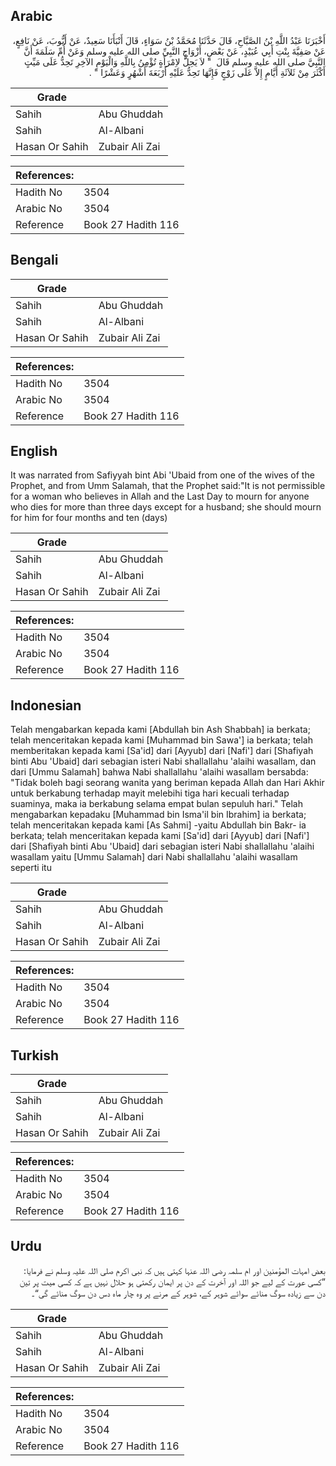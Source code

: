 ## Arabic


<div dir="rtl" lang="ar" style={{fontSize:'larger',backgroundColor:'#f8f9fa',padding:20}}>
أَخْبَرَنَا عَبْدُ اللَّهِ بْنُ الصَّبَّاحِ، قَالَ حَدَّثَنَا مُحَمَّدُ بْنُ سَوَاءٍ، قَالَ أَنْبَأَنَا سَعِيدٌ، عَنْ أَيُّوبَ، عَنْ نَافِعٍ، عَنْ صَفِيَّةَ بِنْتِ أَبِي عُبَيْدٍ، عَنْ بَعْضِ، أَزْوَاجِ النَّبِيِّ صلى الله عليه وسلم وَعَنْ أُمِّ سَلَمَةَ أَنَّ النَّبِيَّ صلى الله عليه وسلم قَالَ ‏ "‏ لاَ يَحِلُّ لاِمْرَأَةٍ تُؤْمِنُ بِاللَّهِ وَالْيَوْمِ الآخِرِ تَحِدُّ عَلَى مَيِّتٍ أَكْثَرَ مِنْ ثَلاَثَةِ أَيَّامٍ إِلاَّ عَلَى زَوْجٍ فَإِنَّهَا تَحِدُّ عَلَيْهِ أَرْبَعَةَ أَشْهُرٍ وَعَشْرًا ‏"‏ ‏.‏
</div>
<div style={{backgroundColor:'#f8f9fa',padding:20, marginBottom: 10}}><table> <thead> <tr> <th>Grade</th> <th></th> </tr> </thead> <tbody> <tr><td>Sahih</td><td>Abu Ghuddah</td></tr><tr><td>Sahih</td><td>Al-Albani</td></tr><tr><td>Hasan Or Sahih</td><td>Zubair Ali Zai</td></tr></tbody></table><table> <thead> <tr> <th>References:</th> <th></th> </tr> </thead> <tbody><tr><td>Hadith No</td><td>3504</td></tr><tr><td>Arabic No</td><td>3504</td></tr><tr><td>Reference</td><td>Book 27 Hadith 116</td></tr></tbody></table></div>

## Bengali


<div dir="ltr" lang="bn" style={{fontSize:'larger',backgroundColor:'#f8f9fa',padding:20}}>

</div>
<div style={{backgroundColor:'#f8f9fa',padding:20, marginBottom: 10}}><table> <thead> <tr> <th>Grade</th> <th></th> </tr> </thead> <tbody> <tr><td>Sahih</td><td>Abu Ghuddah</td></tr><tr><td>Sahih</td><td>Al-Albani</td></tr><tr><td>Hasan Or Sahih</td><td>Zubair Ali Zai</td></tr></tbody></table><table> <thead> <tr> <th>References:</th> <th></th> </tr> </thead> <tbody><tr><td>Hadith No</td><td>3504</td></tr><tr><td>Arabic No</td><td>3504</td></tr><tr><td>Reference</td><td>Book 27 Hadith 116</td></tr></tbody></table></div>

## English


<div dir="ltr" lang="en" style={{fontSize:'larger',backgroundColor:'#f8f9fa',padding:20}}>
It was narrated from Safiyyah bint Abi 'Ubaid from one of the wives of the Prophet, and from Umm Salamah, that the Prophet said:"It is not permissible for a woman who believes in Allah and the Last Day to mourn for anyone who dies for more than three days except for a husband; she should mourn for him for four months and ten (days)
</div>
<div style={{backgroundColor:'#f8f9fa',padding:20, marginBottom: 10}}><table> <thead> <tr> <th>Grade</th> <th></th> </tr> </thead> <tbody> <tr><td>Sahih</td><td>Abu Ghuddah</td></tr><tr><td>Sahih</td><td>Al-Albani</td></tr><tr><td>Hasan Or Sahih</td><td>Zubair Ali Zai</td></tr></tbody></table><table> <thead> <tr> <th>References:</th> <th></th> </tr> </thead> <tbody><tr><td>Hadith No</td><td>3504</td></tr><tr><td>Arabic No</td><td>3504</td></tr><tr><td>Reference</td><td>Book 27 Hadith 116</td></tr></tbody></table></div>

## Indonesian


<div dir="ltr" lang="id" style={{fontSize:'larger',backgroundColor:'#f8f9fa',padding:20}}>
Telah mengabarkan kepada kami [Abdullah bin Ash Shabbah] ia berkata; telah menceritakan kepada kami [Muhammad bin Sawa'] ia berkata; telah memberitakan kepada kami [Sa'id] dari [Ayyub] dari [Nafi'] dari [Shafiyah binti Abu 'Ubaid] dari sebagian isteri Nabi shallallahu 'alaihi wasallam, dan dari [Ummu Salamah] bahwa Nabi shallallahu 'alaihi wasallam bersabda: "Tidak boleh bagi seorang wanita yang beriman kepada Allah dan Hari Akhir untuk berkabung terhadap mayit melebihi tiga hari kecuali terhadap suaminya, maka ia berkabung selama empat bulan sepuluh hari." Telah mengabarkan kepadaku [Muhammad bin Isma'il bin Ibrahim] ia berkata; telah menceritakan kepada kami [As Sahmi] -yaitu Abdullah bin Bakr- ia berkata; telah menceritakan kepada kami [Sa'id] dari [Ayyub] dari [Nafi'] dari [Shafiyah binti Abu 'Ubaid] dari sebagian isteri Nabi shallallahu 'alaihi wasallam yaitu [Ummu Salamah] dari Nabi shallallahu 'alaihi wasallam seperti itu
</div>
<div style={{backgroundColor:'#f8f9fa',padding:20, marginBottom: 10}}><table> <thead> <tr> <th>Grade</th> <th></th> </tr> </thead> <tbody> <tr><td>Sahih</td><td>Abu Ghuddah</td></tr><tr><td>Sahih</td><td>Al-Albani</td></tr><tr><td>Hasan Or Sahih</td><td>Zubair Ali Zai</td></tr></tbody></table><table> <thead> <tr> <th>References:</th> <th></th> </tr> </thead> <tbody><tr><td>Hadith No</td><td>3504</td></tr><tr><td>Arabic No</td><td>3504</td></tr><tr><td>Reference</td><td>Book 27 Hadith 116</td></tr></tbody></table></div>

## Turkish


<div dir="ltr" lang="tr" style={{fontSize:'larger',backgroundColor:'#f8f9fa',padding:20}}>

</div>
<div style={{backgroundColor:'#f8f9fa',padding:20, marginBottom: 10}}><table> <thead> <tr> <th>Grade</th> <th></th> </tr> </thead> <tbody> <tr><td>Sahih</td><td>Abu Ghuddah</td></tr><tr><td>Sahih</td><td>Al-Albani</td></tr><tr><td>Hasan Or Sahih</td><td>Zubair Ali Zai</td></tr></tbody></table><table> <thead> <tr> <th>References:</th> <th></th> </tr> </thead> <tbody><tr><td>Hadith No</td><td>3504</td></tr><tr><td>Arabic No</td><td>3504</td></tr><tr><td>Reference</td><td>Book 27 Hadith 116</td></tr></tbody></table></div>

## Urdu


<div dir="rtl" lang="ur" style={{fontSize:'larger',backgroundColor:'#f8f9fa',padding:20}}>
بعض امہات المؤمنین اور ام سلمہ رضی اللہ عنہا کہتی ہیں کہ نبی اکرم صلی اللہ علیہ وسلم نے فرمایا: ”کسی عورت کے لیے جو اللہ اور آخرت کے دن پر ایمان رکھتی ہو حلال نہیں ہے کہ کسی میت پر تین دن سے زیادہ سوگ منائے سوائے شوہر کے، شوہر کے مرنے پر وہ چار ماہ دس دن سوگ منائے گی“۔
</div>
<div style={{backgroundColor:'#f8f9fa',padding:20, marginBottom: 10}}><table> <thead> <tr> <th>Grade</th> <th></th> </tr> </thead> <tbody> <tr><td>Sahih</td><td>Abu Ghuddah</td></tr><tr><td>Sahih</td><td>Al-Albani</td></tr><tr><td>Hasan Or Sahih</td><td>Zubair Ali Zai</td></tr></tbody></table><table> <thead> <tr> <th>References:</th> <th></th> </tr> </thead> <tbody><tr><td>Hadith No</td><td>3504</td></tr><tr><td>Arabic No</td><td>3504</td></tr><tr><td>Reference</td><td>Book 27 Hadith 116</td></tr></tbody></table></div>